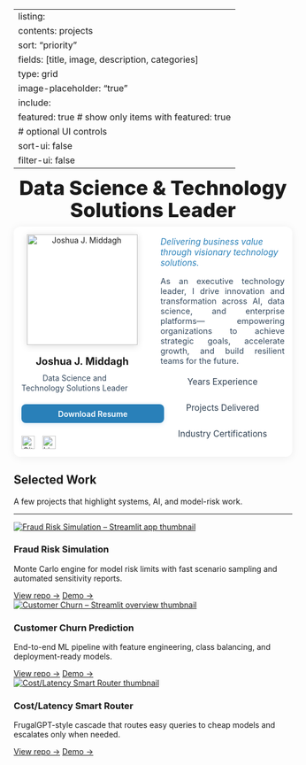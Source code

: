 ﻿---
listing:
  contents: projects
  sort: "priority"
  fields: [title, image, description, categories]
  type: grid
  image-placeholder: "true"
  include:
    featured: true     # show only items with featured: true
  # optional UI controls
  sort-ui: false
  filter-ui: false
---

<style>
/* shrink listing card images on the home page */
section.quarto-listing-container .listing-image img {
  max-width: 340px; width: 100%; height: auto; display: block; margin: 0 auto 1rem;
  object-fit: cover;
}
</style>


<!-- Title only (centered, with safe bottom space) -->
<div style="text-align:center; margin:0 0 .6rem 0;">
  <h1 style="font-size:2.25rem; font-weight:800; margin:0 0 .25rem 0; line-height:1.1; text-align: center;">
    Data Science &amp; Technology Solutions Leader
  </h1>
</div>

```{=html}
<!-- White card widened; NO negative margin (prevents overlap) -->
<div style="max-width:1100px; margin:0.5rem auto 1.5rem; padding:1em 1em 1em 1em; background:#fff; border-radius:12px; box-shadow:0 2px 16px #0001; text-align:center;">
  <!-- Left/Right layout (not centered) -->
  <div style="display:flex; align-items:flex-start; gap:2.25em; justify-content:flex-start;">
    <!-- LEFT: hero (strict left-aligned stack) -->
      <div style="flex:0 0 220px;">
        <div style="
          width:220px; margin:0;
          display:flex; flex-direction:column; align-items:flex-start;
          gap:.65rem; text-align:center;
        ">
          <img src="assets/images/headshot-2d736af8-4c43-4e1d-9cf5-f1253e18826a.jpg" alt="Joshua J. Middagh"
            style="width:200px; height:200px; object-fit:cover;
            box-shadow:0 2px 12px #0002; display:block; margin:0 auto .5rem;">

          <h2 class="profile-name" style="font-size:1.3em;font-weight:700;margin:0;padding:0;border:0;text-align:center;margin-left:auto;margin-right:auto;">
            Joshua&nbsp;J.&nbsp;Middagh
          </h2>
          <div style="font-size:1em;color:#34495e;line-height:1.35;
                      max-width:26ch; text-align:center;">
            Data Science and<br>Technology Solutions Leader
          </div>

          <a href="assets/resume/Joshua Middagh Resume.pdf"
            style="display:block; width:100%; text-align:center;
                    margin:.5rem 0; padding:.55rem 1.2rem;
                    background:#2980b9; color:#fff; font-weight:600;
                    border-radius:8px; text-decoration:none;
                    box-shadow:0 2px 8px #2980b922;">
            Download Resume
          </a>

          <div style="display:flex; align-items:center; justify-content:flex-start;
                      gap:.85rem; margin-top:.25rem;">
            <a href="https://github.com/jjmiddagh" title="GitHub" target="_blank">
              <img src="assets/images/github.svg" alt="GitHub"
                  style="width:24px;height:24px;opacity:.85; display:block;">
            </a>
            <a href="https://www.linkedin.com/in/joshua-middagh-it-professional/" title="LinkedIn" target="_blank">
              <img src="assets/images/linkedin.png" alt="LinkedIn"
                  style="width:24px;height:24px;opacity:.85; display:block;">
            </a>
          </div>
        </div>
      </div>

    <!-- RIGHT: text -->
    <div style="flex:1 1 auto; margin-top:.25rem;">
      <p style="font-style:italic; color:#2980b9; margin:0 0 1em 0; font-size:1.1em; text-align:left;">
        Delivering business value through visionary technology solutions.
      </p>
      <p style="margin:0 0 1.25em 0; font-size:1.05em; color:#34495e; text-align:justify;">
        As an executive technology leader, I drive innovation and transformation across AI, data science, and enterprise platforms—
        empowering organizations to achieve strategic goals, accelerate growth, and build resilient teams for the future.
      </p>
      <div style="display:flex; justify-content:center; gap:2em; margin-bottom:1em; flex-wrap:wrap;">
        <div style="font-size:1.1em; color:#2c3e50;"><span style="font-size:1.5em; font-weight:bold; color:#2980b9;" id="exp-stat"></span> Years Experience</div>
        <div style="font-size:1.1em; color:#2c3e50;"><span style="font-size:1.5em; font-weight:bold; color:#2980b9;" id="proj-stat"></span> Projects Delivered</div>
        <div style="font-size:1.1em; color:#2c3e50;"><span style="font-size:1.5em; font-weight:bold; color:#2980b9;" id="cert-stat"></span> Industry Certifications</div>
      </div>
    </div>
  </div>
</div>

<script>
function animateStat(id, target, duration) {
  var el = document.getElementById(id);
  if (!el) return;
  var step = Math.ceil(target / (duration/20));
  var val = 0;
  var interval = setInterval(function() {
    val += step;
    if (val >= target) { val = target; clearInterval(interval); }
    el.textContent = val;
  }, 20);
}
animateStat('exp-stat', 25, 800);
animateStat('proj-stat', 30, 800);
animateStat('cert-stat', 3, 800);
</script>
<div class="container-xl">
  <h2 class="section-title">Selected Work</h2>
  <p class="section-subtitle">A few projects that highlight systems, AI, and model-risk work.</p>
  <hr class="section-divider">
</div>
<div class="projects-grid">

  <!-- Fraud Risk Simulation -->
  <div class="project-card">
    <a href="https://jjmiddagh-fraud-risk-simulation-appapp-do3dgx.streamlit.app/" class="project-thumb" aria-label="Fraud Risk Simulation">
      <img src="assets/images/thumbnails/fraud-risk-simulation.png"
           alt="Fraud Risk Simulation – Streamlit app thumbnail"
           loading="lazy">
    </a>
    <h3>Fraud Risk Simulation</h3>
    <p>Monte Carlo engine for model risk limits with fast scenario sampling and automated sensitivity reports.</p>
    <div class="card-ctas">
      <a href="https://github.com/jjmiddagh/fraud-risk-simulation" class="card-cta">View repo →</a>
      <a href="https://jjmiddagh-fraud-risk-simulation-appapp-do3dgx.streamlit.app/" class="card-cta secondary" target="_blank" rel="noopener noreferrer">Demo →</a>
    </div>
  </div>

  <!-- Customer Churn Prediction -->
  <div class="project-card">
    <a href="https://jjmiddagh-customer-churn-appapp-iksov2.streamlit.app/" class="project-thumb" aria-label="Customer Churn Prediction">
      <img src="assets/images/thumbnails/churn-prediction.png"
          alt="Customer Churn – Streamlit overview thumbnail" loading="lazy">
    </a>
    <h3>Customer Churn Prediction</h3>
    <p>End-to-end ML pipeline with feature engineering, class balancing, and deployment-ready models.</p>
    <div class="card-ctas">
      <a href="https://github.com/jjmiddagh/customer_churn" class="card-cta">View repo →</a>
      <a href="https://jjmiddagh-customer-churn-appapp-iksov2.streamlit.app/" class="card-cta secondary" target="_blank" rel="noopener noreferrer">Demo →</a>
    </div>
  </div>

  <!-- Cost/Latency Smart Router (FrugalGPT-style) -->
  <div class="project-card">
    <a href="https://jjmiddagh-smart-router-appapp-ottasd.streamlit.app/" class="project-thumb" aria-label="Cost/Latency Smart Router">
      <img
        src="assets/images/thumbnails/smart-router.png"
        alt="Cost/Latency Smart Router thumbnail"
        loading="lazy">
    </a>

    <h3>Cost/Latency Smart Router</h3>
    <p>FrugalGPT-style cascade that routes easy queries to cheap models and escalates only when needed.</p>

    <div class="card-ctas">
      <a href="https://github.com/jjmiddagh/smart-router" class="card-cta">View repo →</a>
      <a href="https://jjmiddagh-smart-router-appapp-ottasd.streamlit.app/" class="card-cta secondary" target="_blank" rel="noopener noreferrer">Demo →</a>
    </div>
  </div>

</div>

```

